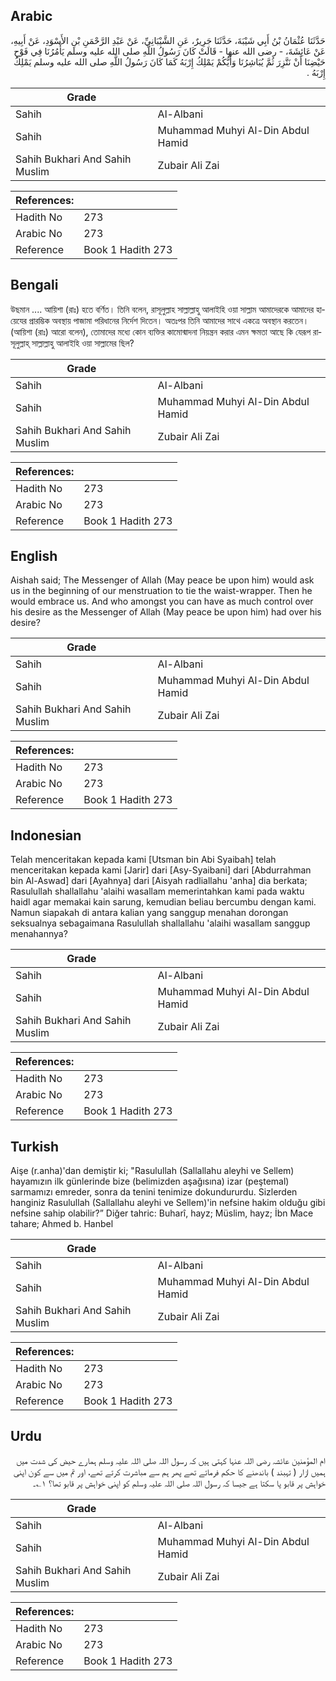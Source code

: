 ## Arabic


<div dir="rtl" lang="ar" style={{fontSize:'larger',backgroundColor:'#f8f9fa',padding:20}}>
حَدَّثَنَا عُثْمَانُ بْنُ أَبِي شَيْبَةَ، حَدَّثَنَا جَرِيرٌ، عَنِ الشَّيْبَانِيِّ، عَنْ عَبْدِ الرَّحْمَنِ بْنِ الأَسْوَدِ، عَنْ أَبِيهِ، عَنْ عَائِشَةَ، - رضى الله عنها - قَالَتْ كَانَ رَسُولُ اللَّهِ صلى الله عليه وسلم يَأْمُرُنَا فِي فَوْحِ حَيْضِنَا أَنْ نَتَّزِرَ ثُمَّ يُبَاشِرُنَا وَأَيُّكُمْ يَمْلِكُ إِرْبَهُ كَمَا كَانَ رَسُولُ اللَّهِ صلى الله عليه وسلم يَمْلِكُ إِرْبَهُ ‏.‏
</div>
<div style={{backgroundColor:'#f8f9fa',padding:20, marginBottom: 10}}><table> <thead> <tr> <th>Grade</th> <th></th> </tr> </thead> <tbody> <tr><td>Sahih</td><td>Al-Albani</td></tr><tr><td>Sahih</td><td>Muhammad Muhyi Al-Din Abdul Hamid</td></tr><tr><td>Sahih Bukhari And Sahih Muslim</td><td>Zubair Ali Zai</td></tr></tbody></table><table> <thead> <tr> <th>References:</th> <th></th> </tr> </thead> <tbody><tr><td>Hadith No</td><td>273</td></tr><tr><td>Arabic No</td><td>273</td></tr><tr><td>Reference</td><td>Book 1 Hadith 273</td></tr></tbody></table></div>

## Bengali


<div dir="ltr" lang="bn" style={{fontSize:'larger',backgroundColor:'#f8f9fa',padding:20}}>
উছমান .... আয়িশা (রাঃ) হতে বর্ণিত। তিনি বলেন, রাসূলুল্লাহ সাল্লাল্লাহু আলাইহি ওয়া সাল্লাম আমাদেরকে আমাদের হায়েযের প্রারম্ভিক অবস্থায় পাজামা পরিধানের নির্দেশ দিতেন। অতঃপর তিনি আমাদের সাথে একত্রে অবস্থান করতেন। (আয়িশা (রাঃ) আরো বলেন), তোমাদের মধ্যে কোন ব্যক্তির কামোন্মাদনা নিয়ন্ত্রন করার এমন ক্ষমতা আছে কি যেরূপ রাসূলুল্লাহ্ সাল্লাল্লাহু আলাইহি ওয়া সাল্লামের ছিল?
</div>
<div style={{backgroundColor:'#f8f9fa',padding:20, marginBottom: 10}}><table> <thead> <tr> <th>Grade</th> <th></th> </tr> </thead> <tbody> <tr><td>Sahih</td><td>Al-Albani</td></tr><tr><td>Sahih</td><td>Muhammad Muhyi Al-Din Abdul Hamid</td></tr><tr><td>Sahih Bukhari And Sahih Muslim</td><td>Zubair Ali Zai</td></tr></tbody></table><table> <thead> <tr> <th>References:</th> <th></th> </tr> </thead> <tbody><tr><td>Hadith No</td><td>273</td></tr><tr><td>Arabic No</td><td>273</td></tr><tr><td>Reference</td><td>Book 1 Hadith 273</td></tr></tbody></table></div>

## English


<div dir="ltr" lang="en" style={{fontSize:'larger',backgroundColor:'#f8f9fa',padding:20}}>
Aishah said; The Messenger of Allah (May peace be upon him) would ask us in the beginning of our menstruation to tie the waist-wrapper. Then he would embrace us. And who amongst you can have as much control over his desire as the Messenger of Allah (May peace be upon him) had over his desire?
</div>
<div style={{backgroundColor:'#f8f9fa',padding:20, marginBottom: 10}}><table> <thead> <tr> <th>Grade</th> <th></th> </tr> </thead> <tbody> <tr><td>Sahih</td><td>Al-Albani</td></tr><tr><td>Sahih</td><td>Muhammad Muhyi Al-Din Abdul Hamid</td></tr><tr><td>Sahih Bukhari And Sahih Muslim</td><td>Zubair Ali Zai</td></tr></tbody></table><table> <thead> <tr> <th>References:</th> <th></th> </tr> </thead> <tbody><tr><td>Hadith No</td><td>273</td></tr><tr><td>Arabic No</td><td>273</td></tr><tr><td>Reference</td><td>Book 1 Hadith 273</td></tr></tbody></table></div>

## Indonesian


<div dir="ltr" lang="id" style={{fontSize:'larger',backgroundColor:'#f8f9fa',padding:20}}>
Telah menceritakan kepada kami [Utsman bin Abi Syaibah] telah menceritakan kepada kami [Jarir] dari [Asy-Syaibani] dari [Abdurrahman bin Al-Aswad] dari [Ayahnya] dari [Aisyah radliallahu 'anha] dia berkata; Rasulullah shallallahu 'alaihi wasallam memerintahkan kami pada waktu haidl agar memakai kain sarung, kemudian beliau bercumbu dengan kami. Namun siapakah di antara kalian yang sanggup menahan dorongan seksualnya sebagaimana Rasulullah shallallahu 'alaihi wasallam sanggup menahannya?
</div>
<div style={{backgroundColor:'#f8f9fa',padding:20, marginBottom: 10}}><table> <thead> <tr> <th>Grade</th> <th></th> </tr> </thead> <tbody> <tr><td>Sahih</td><td>Al-Albani</td></tr><tr><td>Sahih</td><td>Muhammad Muhyi Al-Din Abdul Hamid</td></tr><tr><td>Sahih Bukhari And Sahih Muslim</td><td>Zubair Ali Zai</td></tr></tbody></table><table> <thead> <tr> <th>References:</th> <th></th> </tr> </thead> <tbody><tr><td>Hadith No</td><td>273</td></tr><tr><td>Arabic No</td><td>273</td></tr><tr><td>Reference</td><td>Book 1 Hadith 273</td></tr></tbody></table></div>

## Turkish


<div dir="ltr" lang="tr" style={{fontSize:'larger',backgroundColor:'#f8f9fa',padding:20}}>
Aişe (r.anha)'dan demiştir ki; "Rasulullah (Sallallahu aleyhi ve Sellem) hayamızın ilk günlerinde bize (belimizden aşağısına) izar (peştemal) sarmamızı emreder, sonra da tenini tenimize dokundururdu. Sizlerden hanginiz Rasulullah (Sallallahu aleyhi ve Sellem)'in nefsine hakim olduğu gibi nefsine sahip olabilir?” Diğer tahric: Buharî, hayz; Müslim, hayz; İbn Mace tahare; Ahmed b. Hanbel
</div>
<div style={{backgroundColor:'#f8f9fa',padding:20, marginBottom: 10}}><table> <thead> <tr> <th>Grade</th> <th></th> </tr> </thead> <tbody> <tr><td>Sahih</td><td>Al-Albani</td></tr><tr><td>Sahih</td><td>Muhammad Muhyi Al-Din Abdul Hamid</td></tr><tr><td>Sahih Bukhari And Sahih Muslim</td><td>Zubair Ali Zai</td></tr></tbody></table><table> <thead> <tr> <th>References:</th> <th></th> </tr> </thead> <tbody><tr><td>Hadith No</td><td>273</td></tr><tr><td>Arabic No</td><td>273</td></tr><tr><td>Reference</td><td>Book 1 Hadith 273</td></tr></tbody></table></div>

## Urdu


<div dir="rtl" lang="ur" style={{fontSize:'larger',backgroundColor:'#f8f9fa',padding:20}}>
ام المؤمنین عائشہ رضی اللہ عنہا کہتی ہیں کہ رسول اللہ صلی اللہ علیہ وسلم ہمارے حیض کی شدت میں ہمیں ازار ( تہبند ) باندھنے کا حکم فرماتے تھے پھر ہم سے مباشرت کرتے تھے، اور تم میں سے کون اپنی خواہش پر قابو پا سکتا ہے جیسا کہ رسول اللہ صلی اللہ علیہ وسلم کو اپنی خواہش پر قابو تھا؟ ۱؎۔
</div>
<div style={{backgroundColor:'#f8f9fa',padding:20, marginBottom: 10}}><table> <thead> <tr> <th>Grade</th> <th></th> </tr> </thead> <tbody> <tr><td>Sahih</td><td>Al-Albani</td></tr><tr><td>Sahih</td><td>Muhammad Muhyi Al-Din Abdul Hamid</td></tr><tr><td>Sahih Bukhari And Sahih Muslim</td><td>Zubair Ali Zai</td></tr></tbody></table><table> <thead> <tr> <th>References:</th> <th></th> </tr> </thead> <tbody><tr><td>Hadith No</td><td>273</td></tr><tr><td>Arabic No</td><td>273</td></tr><tr><td>Reference</td><td>Book 1 Hadith 273</td></tr></tbody></table></div>